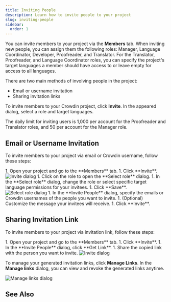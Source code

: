 ```yaml
---
title: Inviting People
description: Learn how to invite people to your project
slug: inviting-people
sidebar:
  order: 1
---
```



You can invite members to your project via the **Members** tab. When inviting new people, you can assign them the following roles: Manager, Language Coordinator, Developer, Proofreader, and Translator. For the Translator, Proofreader, and Language Coordinator roles, you can specify the project's target languages a member should have access to or leave empty for access to all languages.

<LinkCard
  title="Roles"
  description="Learn more about the roles and permissions in Crowdin."
  href="/roles"
/>

There are two main methods of involving people in the project:

* Email or username invitation
* Sharing invitation links

To invite members to your Crowdin project, click **Invite**. In the appeared dialog, select a role and target languages.

<Aside type="caution" title="Limitations">
  The daily limit for inviting users is 1,000 per account for the Proofreader and Translator roles, and 50 per account for the Manager role.
</Aside>

## Email or Username Invitation

To invite members to your project via email or Crowdin username, follow these steps:

<Steps>
  1. Open your project and go to the **Members** tab.
  1. Click **Invite**. <Image src={inviteDialogEmail} alt="Invite dialog" class="width-lg crowdin-modal" />
  1. Click on the role to open the **Select role** dialog.
  1. In the **Select role** dialog, change the role or select specific target language permissions for your invitees.
  1. Click **Save**. <Image src={selectRoleDialog} alt="Select role dialog" class="width-lg crowdin-modal" />
  1. In the **Invite People** dialog, specify the emails or Crowdin usernames of the people you want to invite.
  1. (Optional) Customize the message your invitees will receive.
  1. Click **Invite**.
</Steps>

## Sharing Invitation Link

To invite members to your project via invitation link, follow these steps:

<Steps>
  1. Open your project and go to the **Members** tab.
  1. Click **Invite**.
  1. In the **Invite People** dialog, click **Get Link**.
  1. Share the copied link with the person you want to invite. <Image src={inviteDialog} alt="Invite dialog" class="width-lg crowdin-modal" />
</Steps>

To manage your generated invitation links, click **Manage Links**. In the **Manage links** dialog, you can view and revoke the generated links anytime.

<Image src={manageLinksDialog} alt="Manage links dialog" class="width-lg crowdin-modal" />

## See Also

<CardGrid>
  <LinkCard
    title="Project Members"
    href="/project-members"
  />
  <LinkCard
    title="Manager Permissions"
    href="/manager-permissions"
  />
</CardGrid>
